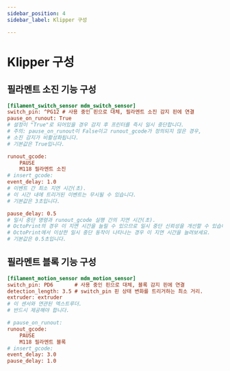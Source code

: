 ```yaml
---
sidebar_position: 4
sidebar_label: Klipper 구성

---
```


# Klipper 구성

## 필라멘트 소진 기능 구성

```cfg
[filament_switch_sensor mdm_switch_sensor]
switch_pin: ^PG12 # 사용 중인 핀으로 대체, 필라멘트 소진 감지 핀에 연결
pause_on_runout: True
# 설정이 "True"로 되어있을 경우 감지 후 프린터를 즉시 일시 중단합니다.
# 주의: pause_on_runout이 False이고 runout_gcode가 정의되지 않은 경우,
# 소진 감지가 비활성화됩니다.
# 기본값은 True입니다.

runout_gcode:
    PAUSE
    M118 필라멘트 소진
# insert_gcode:
event_delay: 1.0
# 이벤트 간 최소 지연 시간(초).
# 이 시간 내에 트리거된 이벤트는 무시될 수 있습니다.
# 기본값은 3초입니다.

pause_delay: 0.5
# 일시 중단 명령과 runout_gcode 실행 간의 지연 시간(초).
# OctoPrint의 경우 이 지연 시간을 늘릴 수 있으므로 일시 중단 신뢰성을 개선할 수 있습니다.
# OctoPrint에서 이상한 일시 중단 동작이 나타나는 경우 이 지연 시간을 늘려보세요.
# 기본값은 0.5초입니다.

```

## 필라멘트 블록 기능 구성

```cfg
[filament_motion_sensor mdm_motion_sensor]
switch_pin: PD6       # 사용 중인 핀으로 대체, 블록 감지 핀에 연결
detection_length: 3.5 # switch_pin 핀 상태 변화를 트리거하는 최소 거리.
extruder: extruder
# 이 센서와 연관된 엑스트루더.
# 반드시 제공해야 합니다.

# pause_on_runout:
runout_gcode:
    PAUSE
    M118 필라멘트 블록
# insert_gcode:
event_delay: 3.0
pause_delay: 1.0

```
